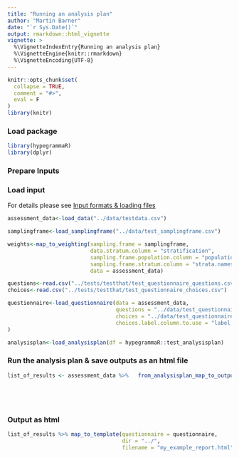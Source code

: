 ```yaml
---
title: "Running an analysis plan"
author: "Martin Barner"
date: "`r Sys.Date()`"
output: rmarkdown::html_vignette
vignette: >
  %\VignetteIndexEntry{Running an analysis plan}
  %\VignetteEngine{knitr::rmarkdown}
  %\VignetteEncoding{UTF-8}
---
```


```r
knitr::opts_chunk$set(
  collapse = TRUE,
  comment = "#>",
  eval = F
)
library(knitr)
```


### Load package
```r
library(hypegrammaR)
library(dplyr)
```
### Prepare Inputs

### Load input
For details please see <a href="input_formats.html">Input formats & loading files</a>

```r
assessment_data<-load_data("../data/testdata.csv")
```

```r
samplingframe<-load_samplingframe("../data/test_samplingframe.csv")
```

```r
weights<-map_to_weighting(sampling.frame = samplingframe,
                          data.stratum.column = "stratification",
                          sampling.frame.population.column = "population",
                          sampling.frame.stratum.column = "strata.names",
                          data = assessment_data)
```

```r
questions<-read.csv("../tests/testthat/test_questionnaire_questions.csv")
choices<-read.csv("../tests/testthat/test_questionnaire_choices.csv")

questionnaire<-load_questionnaire(data = assessment_data,
                                  questions = "../data/test_questionnaire_questions.csv",
                                  choices = "../data/test_questionnaire_choices.csv",
                                  choices.label.column.to.use = "label::English"
)
```

```r
analysisplan<-load_analysisplan(df = hypegrammaR::test_analysisplan)
```

### Run the analysis plan & save outputs as an html file

```r

list_of_results <- assessment_data %>%   from_analysisplan_map_to_output(analysisplan = analysisplan,
                                                                        weighting = weights,
                                                                        questionnaire = questionnaire) 

  
```

### Output as html
```r

list_of_results %>% map_to_template(questionnaire = questionnaire,
                                    dir = "../",
                                    filename = "my_example_report.html")

```



